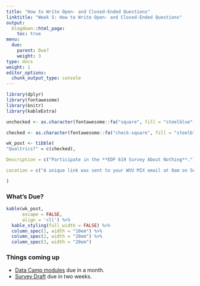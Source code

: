 ```yaml
---
title: "How to Write Open- and Closed-Ended Questions"
linktitle: "Week 5: How to Write Open- and Closed-Ended Questions"
output:
  blogdown::html_page:
    toc: true
menu:
  due:
    parent: Due?
    weight: 3
type: docs
weight: 1
editor_options: 
  chunk_output_type: console
---
```


```r
library(dplyr)
library(fontawesome)
library(knitr)
library(kableExtra)
```

```r
unchecked <- as.character(fontawesome::fa("square", fill = "steelblue"))

checked <- as.character(fontawesome::fa("check-square", fill = "steelblue"))

wk_post <- tibble(
"Qualtrics?" = c(checked),

Description = c("Participate in the **EDP 619 Survey About Nothing**."),

Location = c("A unique link was sent to your WVU MIX email at 8am on September 15.")

)
```

### What's Due?

```r
kable(wk_post, 
      escape = FALSE,
      align = 'cll') %>%
  kable_styling(full_width = FALSE) %>%
  column_spec(1, width = "10em") %>%
  column_spec(2, width = "20em") %>%
  column_spec(3, width = "20em")
```

### Things coming up

- [Data Camp modules](/lesson/05-lesson/#data-camp-1) due in a month.
- [Survey Draft](/assignment/05-assignment/) due in two weeks.


